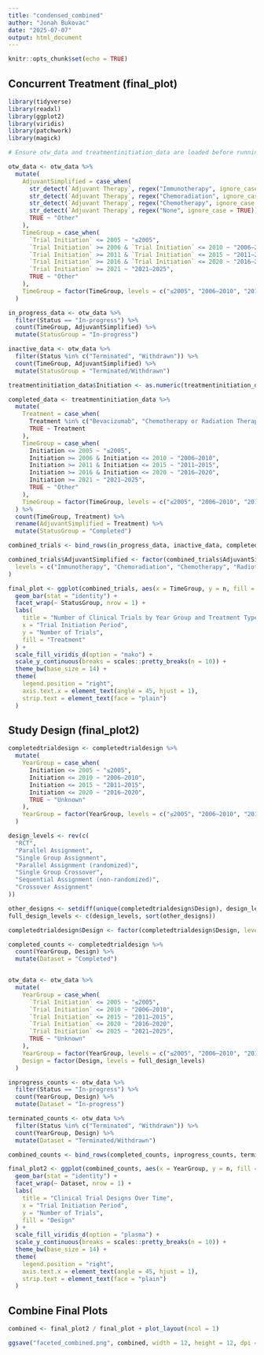 ```yaml
---
title: "condensed_combined"
author: "Jonah Bukovac"
date: "2025-07-07"
output: html_document
---
```


```r
knitr::opts_chunk$set(echo = TRUE)
```



## Concurrent Treatment (final_plot)
```r
library(tidyverse)
library(readxl)
library(ggplot2)
library(viridis)
library(patchwork)
library(magick)

# Ensure otw_data and treatmentinitiation_data are loaded before running

otw_data <- otw_data %>%
  mutate(
    AdjuvantSimplified = case_when(
      str_detect(`Adjuvant Therapy`, regex("Immunotherapy", ignore_case = TRUE)) ~ "Immunotherapy",
      str_detect(`Adjuvant Therapy`, regex("Chemoradiation", ignore_case = TRUE)) ~ "Chemoradiation",
      str_detect(`Adjuvant Therapy`, regex("Chemotherapy", ignore_case = TRUE)) ~ "Chemotherapy",
      str_detect(`Adjuvant Therapy`, regex("None", ignore_case = TRUE)) ~ "None",
      TRUE ~ "Other"
    ),
    TimeGroup = case_when(
      `Trial Initiation` <= 2005 ~ "≤2005",
      `Trial Initiation` >= 2006 & `Trial Initiation` <= 2010 ~ "2006–2010",
      `Trial Initiation` >= 2011 & `Trial Initiation` <= 2015 ~ "2011–2015",
      `Trial Initiation` >= 2016 & `Trial Initiation` <= 2020 ~ "2016–2020",
      `Trial Initiation` >= 2021 ~ "2021–2025",
      TRUE ~ "Other"
    ),
    TimeGroup = factor(TimeGroup, levels = c("≤2005", "2006–2010", "2011–2015", "2016–2020", "2021–2025"))
  )

in_progress_data <- otw_data %>%
  filter(Status == "In-progress") %>%
  count(TimeGroup, AdjuvantSimplified) %>%
  mutate(StatusGroup = "In-progress")

inactive_data <- otw_data %>%
  filter(Status %in% c("Terminated", "Withdrawn")) %>%
  count(TimeGroup, AdjuvantSimplified) %>%
  mutate(StatusGroup = "Terminated/Withdrawn")

treatmentinitiation_data$Initiation <- as.numeric(treatmentinitiation_data$Initiation)

completed_data <- treatmentinitiation_data %>%
  mutate(
    Treatment = case_when(
      Treatment %in% c("Bevacizumab", "Chemotherapy or Radiation Therapy") ~ "Other",
      TRUE ~ Treatment
    ),
    TimeGroup = case_when(
      Initiation <= 2005 ~ "≤2005",
      Initiation >= 2006 & Initiation <= 2010 ~ "2006–2010",
      Initiation >= 2011 & Initiation <= 2015 ~ "2011–2015",
      Initiation >= 2016 & Initiation <= 2020 ~ "2016–2020",
      Initiation >= 2021 ~ "2021–2025",
      TRUE ~ "Other"
    ),
    TimeGroup = factor(TimeGroup, levels = c("≤2005", "2006–2010", "2011–2015", "2016–2020", "2021–2025"))
  ) %>%
  count(TimeGroup, Treatment) %>%
  rename(AdjuvantSimplified = Treatment) %>%
  mutate(StatusGroup = "Completed")

combined_trials <- bind_rows(in_progress_data, inactive_data, completed_data)

combined_trials$AdjuvantSimplified <- factor(combined_trials$AdjuvantSimplified,
  levels = c("Immunotherapy", "Chemoradiation", "Chemotherapy", "Radiotherapy", "Other", "None")
)

final_plot <- ggplot(combined_trials, aes(x = TimeGroup, y = n, fill = AdjuvantSimplified)) +
  geom_bar(stat = "identity") +
  facet_wrap(~ StatusGroup, nrow = 1) +
  labs(
    title = "Number of Clinical Trials by Year Group and Treatment Type",
    x = "Trial Initiation Period",
    y = "Number of Trials",
    fill = "Treatment"
  ) +
  scale_fill_viridis_d(option = "mako") +
  scale_y_continuous(breaks = scales::pretty_breaks(n = 10)) +
  theme_bw(base_size = 14) +
  theme(
    legend.position = "right",
    axis.text.x = element_text(angle = 45, hjust = 1),
    strip.text = element_text(face = "plain")
  )
```


## Study Design (final_plot2)
```r
completedtrialdesign <- completedtrialdesign %>%
  mutate(
    YearGroup = case_when(
      Initiation <= 2005 ~ "≤2005",
      Initiation <= 2010 ~ "2006–2010",
      Initiation <= 2015 ~ "2011–2015",
      Initiation <= 2020 ~ "2016–2020",
      TRUE ~ "Unknown"
    ),
    YearGroup = factor(YearGroup, levels = c("≤2005", "2006–2010", "2011–2015", "2016–2020", "Unknown"))
  )

design_levels <- rev(c(
  "RCT", 
  "Parallel Assignment", 
  "Single Group Assignment", 
  "Parallel Assignment (randomized)", 
  "Single Group Crossover", 
  "Sequential Assignment (non-randomized)",
  "Crossover Assignment"
))

other_designs <- setdiff(unique(completedtrialdesign$Design), design_levels)
full_design_levels <- c(design_levels, sort(other_designs))

completedtrialdesign$Design <- factor(completedtrialdesign$Design, levels = full_design_levels)

completed_counts <- completedtrialdesign %>%
  count(YearGroup, Design) %>%
  mutate(Dataset = "Completed")


otw_data <- otw_data %>%
  mutate(
    YearGroup = case_when(
      `Trial Initiation` <= 2005 ~ "≤2005",
      `Trial Initiation` <= 2010 ~ "2006–2010",
      `Trial Initiation` <= 2015 ~ "2011–2015",
      `Trial Initiation` <= 2020 ~ "2016–2020",
      `Trial Initiation` <= 2025 ~ "2021–2025",
      TRUE ~ "Unknown"
    ),
    YearGroup = factor(YearGroup, levels = c("≤2005", "2006–2010", "2011–2015", "2016–2020", "2021–2025", "Unknown")),
    Design = factor(Design, levels = full_design_levels)
  )

inprogress_counts <- otw_data %>%
  filter(Status == "In-progress") %>%
  count(YearGroup, Design) %>%
  mutate(Dataset = "In-progress")

terminated_counts <- otw_data %>%
  filter(Status %in% c("Terminated", "Withdrawn")) %>%
  count(YearGroup, Design) %>%
  mutate(Dataset = "Terminated/Withdrawn")

combined_counts <- bind_rows(completed_counts, inprogress_counts, terminated_counts)

final_plot2 <- ggplot(combined_counts, aes(x = YearGroup, y = n, fill = Design)) +
  geom_bar(stat = "identity") +
  facet_wrap(~ Dataset, nrow = 1) +
  labs(
    title = "Clinical Trial Designs Over Time",
    x = "Trial Initiation Period",
    y = "Number of Trials",
    fill = "Design"
  ) +
  scale_fill_viridis_d(option = "plasma") +
  scale_y_continuous(breaks = scales::pretty_breaks(n = 10)) +
  theme_bw(base_size = 14) +
  theme(
    legend.position = "right",
    axis.text.x = element_text(angle = 45, hjust = 1),
    strip.text = element_text(face = "plain")
  )
```



## Combine Final Plots
```r
combined <- final_plot2 / final_plot + plot_layout(ncol = 1)

ggsave("faceted_combined.png", combined, width = 12, height = 12, dpi = 300)
```

